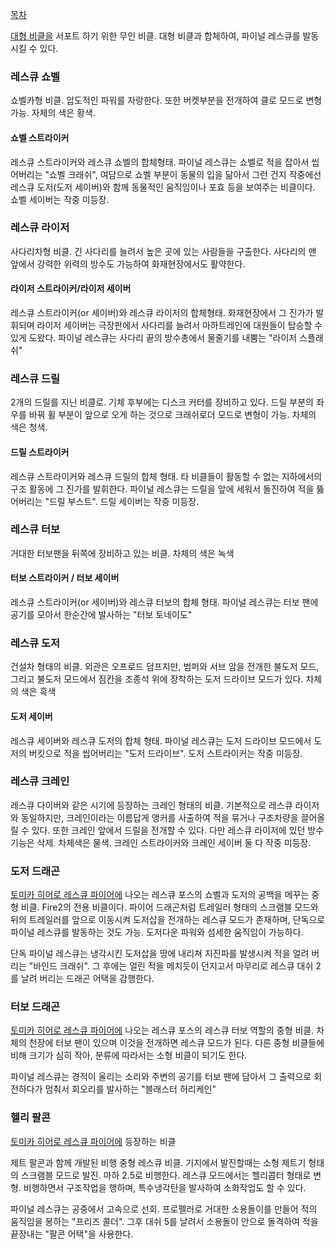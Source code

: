 [[목차]]

[[토미카 히어로 시리즈/레스큐 비클/대형 비클|대형 비클]]을 서포트 하기 위한 무인 비클. 대형 비클과 합체하여, 파이널 레스큐를 발동 시킬 수 있다.

=== 레스큐 쇼벨 ===
쇼벨카형 비클. 압도적인 파워를 자랑한다. 또한 버켓부분을 전개하여 클로 모드로 변형가능. 자체의 색은 황색.

==== 쇼벨 스트라이커 ====
레스큐 스트라이커와 레스큐 쇼벨의 합체형태. 파이널 레스큐는 쇼벨로 적을 잡아서 씹어버리는 "쇼벨 크래쉬", 여담으로 쇼벨 부분이 동물의 입을 닮아서 그런 건지 작중에선 레스큐 도저(도저 세이버)와 함께 동물적인 움직임이나 포효 등을 보여주는 비클이다. 쇼벨 세이버는 작중 미등장.

=== 레스큐 라이저 ===
사다리차형 비클. 긴 사다리를 늘려서 높은 곳에 있는 사람들을 구출한다. 사다리의 맨 앞에서 강력한 위력의 방수도 가능하여 화재현장에서도 활약한다.

==== 라이저 스트라이커/라이저 세이버 ====
레스큐 스트라이커(or 세이버)와 레스큐 라이저의 합체형태. 화재현장에서 그 진가가 발휘되며 라이저 세이버는 극장판에서 사다리를 늘려서 마하트레인에 대원들이 탑승할 수 있게 도왔다. 파이널 레스큐는 사다리 끝의 방수총에서 물줄기를 내뿜는 "라이저 스플래쉬"

=== 레스큐 드릴 ===
2개의 드릴를 지닌 비클로. 기체 후부에는 디스크 커터를 장비하고 있다. 드릴 부분의 좌우를 바꿔 휠 부분이 앞으로 오게 하는 것으로 크래쉬로더 모드로 변형이 가능. 차체의 색은 청색.

==== 드릴 스트라이커 ====
레스큐 스트라이커와 레스큐 드릴의 합체 형태. 타 비클들이 활동할 수 없는 지하에서의 구조 활동에 그 진가를 발휘한다. 파이널 레스큐는 드릴을 앞에 세워서 돌진하여 적을 뚫어버리는 "드릴 부스트". 드릴 세이버는 작중 미등장.

=== 레스큐 터보 ===
거대한 터보팬을 뒤쪽에 장비하고 있는 비클. 차체의 색은 녹색

==== 터보 스트라이커 / 터보 세이버 ====
레스큐 스트라이커(or 세이버)와 레스큐 터보의 합체 형태. 파이널 레스큐는 터보 팬에 공기를 모아서 한순간에 발사하는 "터보 토네이도"

=== 레스큐 도저 ===
건설차 형태의 비클. 외관은 오프로드 덤프지만, 범퍼와 서브 암을 전개한 불도저 모드, 그리고 불도저 모드에서 짐칸을 조종석 위에 장착하는 도저 드라이브 모드가 있다. 차체의 색은 흑색

==== 도저 세이버 ====
레스큐 세이버와 레스큐 도저의 합체 형태. 파이널 레스큐는 도저 드라이브 모드에서 도저의 버킷으로 적을 씹어버리는 "도저 드라이브". 도저 스트라이커는 작중 미등장.

=== 레스큐 크레인 ===
레스큐 다이버와 같은 시기에 등장하는 크레인 형태의 비클. 기본적으로 레스큐 라이저와 동일하지만, 크레인이라는 이름답게 앵커를 사출하여 적을 묶거나 구조차량을 끌어올릴 수 있다. 또한 크레인 앞에서 드릴을 전개할 수 있다. 다만 레스큐 라이저에 있던 방수 기능은 삭제. 차체색은 물색. 크레인 스트라이커와 크레인 세이버 둘 다 작중 미등장.

=== 도저 드래곤 ===
[[토미카 히어로 레스큐 파이어]]에 나오는 레스큐 포스의 쇼벨과 도저의 공백을 메꾸는 중형 비클. Fire2의 전용 비클이다. 파이어 드래곤처럼 트레일러 형태의 스크램블 모드와 뒤의 트레일러를 앞으로 이동시켜 도저삽을 전개하는 레스큐 모드가 존재하며, 단독으로 파이널 레스큐를 발동하는 것도 가능. 도저다운 파워와 섬세한 움직임이 가능하다.

단독 파이널 레스큐는 냉각시킨 도저삽을 땅에 내리쳐 지진파를 발생시켜 적을 얼려 버리는 "바인드 크래쉬". 그 후에는 얼린 적을 메치듯이 던지고서 마무리로 레스큐 대쉬 2를 날려 버리는 드래곤 어택을 감행한다.

=== 터보 드래곤 ===
[[토미카 히어로 레스큐 파이어]]에 나오는 레스큐 포스의 레스큐 터보 역할의 중형 비클. 차체의 천장에 터보 팬이 있으며 이것을 전개하면 레스큐 모드가 된다. 다른 중형 비클들에 비해 크기가 심히 작아, 분류에 따라서는 소형 비클이 되기도 한다.

파이널 레스큐는 경적이 울리는 소리와 주변의 공기를 터보 팬에 담아서 그 출력으로 회전하다가 멈춰서 회오리를 발사하는 "블래스터 허리케인"

=== 헬리 팔콘 ===
[[토미카 히어로 레스큐 파이어]]에 등장하는 비클

제트 팔콘과 함께 개발된 비행 중형 레스큐 비클. 기지에서 발진할때는 소형 제트기 형태의 스크램블 모드로 발진. 마하 2.5로 비행한다. 레스큐 모드에서는 헬리콥터 형태로 변형. 비행하면서 구조작업을 행하며, 특수냉각탄을 발사하여 소화작업도 할 수 있다.

파이널 레스큐는 공중에서 고속으로 선회. 프로펠러로 거대한 소용돌이를 만들어 적의 움직임을 봉하는 "프리즈 콜더". 그후 대쉬 5를 날려서 소용돌이 안으로 돌격하여 적을 끝장내는 "팔콘 어택"을 사용한다.


